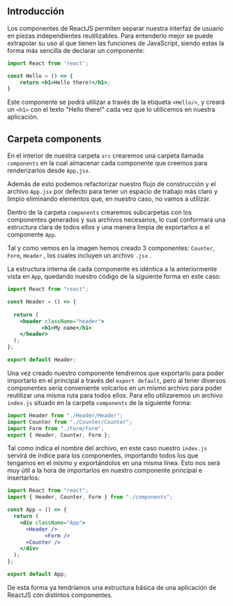 **Introducción**
---

Los componentes de ReactJS permiten separar nuestra interfaz de usuario en piezas independientes reutilizables. Para entenderlo mejor se puede extrapolar su uso al que tienen las funciones de JavaScript, siendo estas la forma más sencilla de declarar un componente:

```jsx
import React from 'react';

const Hello = () => {
	return <h1>Hello there!</h1>;
}
```

Este componente se podrá utilizar a través de la etiqueta `<Hello/>`, y creará un `<h1>` con el texto "Hello there!" cada vez que lo utilicemos en nuestra aplicación.

**Carpeta components**
---

En el interior de nuestra carpeta `src` crearemos una carpeta llamada `components` en la cual almacenar cada componente que creemos para renderizarlos desde `App.jsx`.

Además de esto podemos refactorizar nuestro flujo de construcción y el archivo `App.jsx` por defecto para tener un espacio de trabajo más claro y limpio eliminando elementos que, en nuestro caso, no vamos a utilizar.

Dentro de la carpeta `components` crearemos subcarpetas con los componentes generados y sus archivos necesarios, lo cual conformará una estructura clara de todos ellos y una manera limpia de exportarlos a el componente `App`.

Tal y como vemos en la imagen hemos creado 3 componentes: `Counter`, `Form`, `Header` , los cuales incluyen un archivo `.jsx` .

La estructura interna de cada componente es idéntica a la anteriormente vista en `App`, quedando nuestro código de la siguiente forma en este caso:

```jsx
import React from "react";

const Header = () => {
  
  return (
    <header className="header">
           <h1>My name</h1>
    </header>
  );
};

export default Header;
```

Una vez creado nuestro componente tendremos que exportarlo para poder importarlo en el principal a través del `export default`, pero al tener diversos componentes sería conveniente volcarlos en un mismo archivo para poder reutilizar una misma ruta para todos ellos. Para ello utilizaremos un archivo `index.js` situado en la carpeta `components` de la siguiente forma:

```jsx
import Header from "./Header/Header";
import Counter from "./Counter/Counter";
import Form from "./Form/Form";
export { Header, Counter, Form };
```

Tal como indica el nombre del archivo, en este caso nuestro `index.js` servirá de índice para los componentes, importando todos los que tengamos en el mismo y exportándolos en una misma línea. Esto nos será muy útil a la hora de importarlos en nuestro componente principal e insertarlos:

```jsx
import React from "react";
import { Header, Counter, Form } from "./components";

const App = () => {
  return (
    <div className="App">
      <Header />
			<Form />
      <Counter />
    </div>
  );
};

export default App;
```

De esta forma ya tendríamos una estructura básica de una aplicación de ReactJS con distintos componentes.
